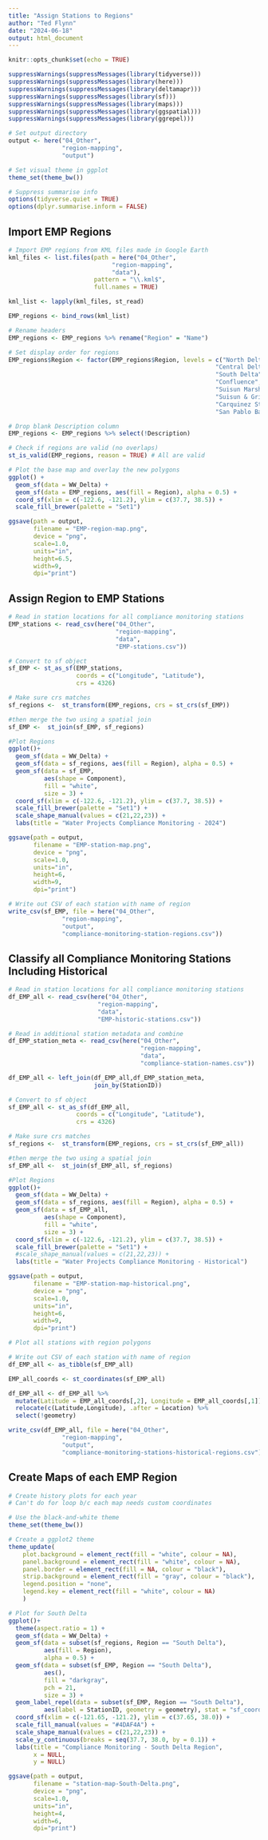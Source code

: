 ```yaml
---
title: "Assign Stations to Regions"
author: "Ted Flynn"
date: "2024-06-18"
output: html_document
---
```


```r
knitr::opts_chunk$set(echo = TRUE)

suppressWarnings(suppressMessages(library(tidyverse)))
suppressWarnings(suppressMessages(library(here)))
suppressWarnings(suppressMessages(library(deltamapr)))
suppressWarnings(suppressMessages(library(sf)))
suppressWarnings(suppressMessages(library(maps)))
suppressWarnings(suppressMessages(library(ggspatial)))
suppressWarnings(suppressMessages(library(ggrepel)))

# Set output directory 
output <- here("04_Other",
               "region-mapping",
               "output")

# Set visual theme in ggplot
theme_set(theme_bw())

# Suppress summarise info
options(tidyverse.quiet = TRUE)
options(dplyr.summarise.inform = FALSE)

```

## Import EMP Regions
```r
# Import EMP regions from KML files made in Google Earth
kml_files <- list.files(path = here("04_Other",
                             "region-mapping",
                             "data"),
                        pattern = "\\.kml$",
                        full.names = TRUE)

kml_list <- lapply(kml_files, st_read)

EMP_regions <- bind_rows(kml_list)

# Rename headers
EMP_regions <- EMP_regions %>% rename("Region" = "Name")

# Set display order for regions
EMP_regions$Region <- factor(EMP_regions$Region, levels = c("North Delta",
                                                          "Central Delta",
                                                          "South Delta",
                                                          "Confluence",
                                                          "Suisun Marsh",
                                                          "Suisun & Grizzly Bay",
                                                          "Carquinez Strait",
                                                          "San Pablo Bay"))

# Drop blank Description column
EMP_regions <- EMP_regions %>% select(!Description)

# Check if regions are valid (no overlaps)
st_is_valid(EMP_regions, reason = TRUE) # All are valid

# Plot the base map and overlay the new polygons
ggplot() +
  geom_sf(data = WW_Delta) +
  geom_sf(data = EMP_regions, aes(fill = Region), alpha = 0.5) + 
  coord_sf(xlim = c(-122.6, -121.2), ylim = c(37.7, 38.5)) +
  scale_fill_brewer(palette = "Set1")

ggsave(path = output,
       filename = "EMP-region-map.png",
       device = "png",
       scale=1.0,
       units="in",
       height=6.5,
       width=9,
       dpi="print")

```

## Assign Region to EMP Stations
```r
# Read in station locations for all compliance monitoring stations
EMP_stations <- read_csv(here("04_Other",
                              "region-mapping",
                              "data",
                              "EMP-stations.csv"))

# Convert to sf object
sf_EMP <- st_as_sf(EMP_stations,
                   coords = c("Longitude", "Latitude"), 
                   crs = 4326)

# Make sure crs matches
sf_regions <-  st_transform(EMP_regions, crs = st_crs(sf_EMP))

#then merge the two using a spatial join
sf_EMP <-  st_join(sf_EMP, sf_regions)

#Plot Regions
ggplot()+
  geom_sf(data = WW_Delta) +
  geom_sf(data = sf_regions, aes(fill = Region), alpha = 0.5) +
  geom_sf(data = sf_EMP, 
          aes(shape = Component),
          fill = "white",
          size = 3) +
  coord_sf(xlim = c(-122.6, -121.2), ylim = c(37.7, 38.5)) +
  scale_fill_brewer(palette = "Set1") +
  scale_shape_manual(values = c(21,22,23)) +
  labs(title = "Water Projects Compliance Monitoring - 2024")

ggsave(path = output,
       filename = "EMP-station-map.png",
       device = "png",
       scale=1.0,
       units="in",
       height=6,
       width=9,
       dpi="print")

# Write out CSV of each station with name of region
write_csv(sf_EMP, file = here("04_Other",
               "region-mapping",
               "output",
               "compliance-monitoring-station-regions.csv"))

```

## Classify all Compliance Monitoring Stations Including Historical
```r
# Read in station locations for all compliance monitoring stations
df_EMP_all <- read_csv(here("04_Other",
                         "region-mapping",
                         "data",
                         "EMP-historic-stations.csv"))

# Read in additional station metadata and combine
df_EMP_station_meta <- read_csv(here("04_Other",
                                     "region-mapping",
                                     "data",
                                     "compliance-station-names.csv"))

df_EMP_all <- left_join(df_EMP_all,df_EMP_station_meta, 
                        join_by(StationID))

# Convert to sf object
sf_EMP_all <- st_as_sf(df_EMP_all,
                   coords = c("Longitude", "Latitude"), 
                   crs = 4326)

# Make sure crs matches
sf_regions <-  st_transform(EMP_regions, crs = st_crs(sf_EMP_all))

#then merge the two using a spatial join
sf_EMP_all <-  st_join(sf_EMP_all, sf_regions)

#Plot Regions
ggplot()+
  geom_sf(data = WW_Delta) +
  geom_sf(data = sf_regions, aes(fill = Region), alpha = 0.5) +
  geom_sf(data = sf_EMP_all, 
          aes(shape = Component),
          fill = "white",
          size = 3) +
  coord_sf(xlim = c(-122.6, -121.2), ylim = c(37.7, 38.5)) +
  scale_fill_brewer(palette = "Set1") +
  #scale_shape_manual(values = c(21,22,23)) +
  labs(title = "Water Projects Compliance Monitoring - Historical")

ggsave(path = output,
       filename = "EMP-station-map-historical.png",
       device = "png",
       scale=1.0,
       units="in",
       height=6,
       width=9,
       dpi="print")

# Plot all stations with region polygons

# Write out CSV of each station with name of region
df_EMP_all <- as_tibble(sf_EMP_all)

EMP_all_coords <- st_coordinates(sf_EMP_all)

df_EMP_all <- df_EMP_all %>% 
  mutate(Latitude = EMP_all_coords[,2], Longitude = EMP_all_coords[,1]) %>% 
  relocate(c(Latitude,Longitude), .after = Location) %>% 
  select(!geometry)

write_csv(df_EMP_all, file = here("04_Other",
               "region-mapping",
               "output",
               "compliance-monitoring-stations-historical-regions.csv"))


```

## Create Maps of each EMP Region
```r
# Create history plots for each year
# Can't do for loop b/c each map needs custom coordinates

# Use the black-and-white theme
theme_set(theme_bw())

# Create a ggplot2 theme
theme_update(
    plot.background = element_rect(fill = "white", colour = NA),
    panel.background = element_rect(fill = "white", colour = NA),
    panel.border = element_rect(fill = NA, colour = "black"),
    strip.background = element_rect(fill = "gray", colour = "black"),
    legend.position = "none",
    legend.key = element_rect(fill = "white", colour = NA)
    )

# Plot for South Delta
ggplot()+
  theme(aspect.ratio = 1) +
  geom_sf(data = WW_Delta) +
  geom_sf(data = subset(sf_regions, Region == "South Delta"), 
          aes(fill = Region), 
          alpha = 0.5) +
  geom_sf(data = subset(sf_EMP, Region == "South Delta"),
          aes(),
          fill = "darkgray",
          pch = 21,
          size = 3) +
  geom_label_repel(data = subset(sf_EMP, Region == "South Delta"),
          aes(label = StationID, geometry = geometry), stat = "sf_coordinates") +
  coord_sf(xlim = c(-121.65, -121.2), ylim = c(37.65, 38.0)) +
  scale_fill_manual(values = "#4DAF4A") +
  scale_shape_manual(values = c(21,22,23)) +
  scale_y_continuous(breaks = seq(37.7, 38.0, by = 0.1)) +
  labs(title = "Compliance Monitoring - South Delta Region",
       x = NULL,
       y = NULL)

ggsave(path = output,
       filename = "station-map-South-Delta.png",
       device = "png",
       scale=1.0,
       units="in",
       height=4,
       width=6,
       dpi="print")

```

